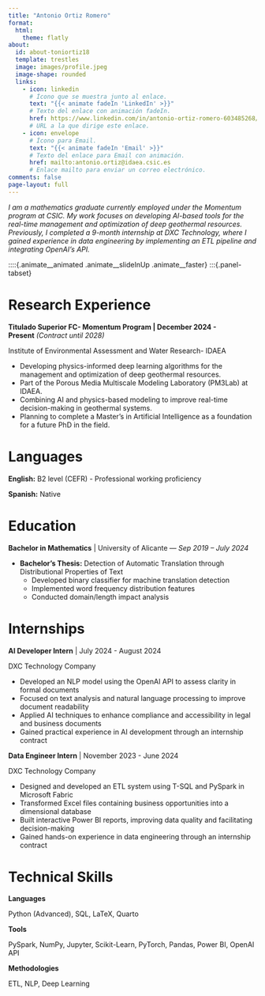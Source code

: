 ```yaml
---
title: "Antonio Ortiz Romero"
format:
  html:
    theme: flatly
about:
  id: about-toniortiz18
  template: trestles
  image: images/profile.jpeg
  image-shape: rounded
  links:
    - icon: linkedin  
      # Ícono que se muestra junto al enlace.
      text: "{{< animate fadeIn 'LinkedIn' >}}"  
      # Texto del enlace con animación fadeIn.
      href: https://www.linkedin.com/in/antonio-ortiz-romero-603485268/
      # URL a la que dirige este enlace.
    - icon: envelope  
      # Ícono para Email.
      text: "{{< animate fadeIn 'Email' >}}"  
      # Texto del enlace para Email con animación.
      href: mailto:antonio.ortiz@idaea.csic.es  
      # Enlace mailto para enviar un correo electrónico.
comments: false
page-layout: full
---
```


:::{.animate__animated .animate__slideInRight .animate__faster}
*I am a mathematics graduate currently employed under the Momentum program at CSIC. My work focuses on developing AI-based tools for the real-time management and optimization of deep geothermal resources. Previously, I completed a 9-month internship at DXC Technology, where I gained experience in data engineering by implementing an ETL pipeline and integrating OpenAI's API.*
:::

::::{.animate__animated .animate__slideInUp .animate__faster}
:::{.panel-tabset}

# Research Experience

**Titulado Superior FC- Momentum Program | December 2024 - Present** *(Contract until 2028)*

Institute of Environmental Assessment and Water Research- IDAEA

* Developing physics-informed deep learning algorithms for the management and optimization of deep geothermal resources.
* Part of the Porous Media Multiscale Modeling Laboratory (PM3Lab) at IDAEA.
* Combining AI and physics-based modeling to improve real-time decision-making in geothermal systems.
* Planning to complete a Master’s in Artificial Intelligence as a foundation for a future PhD in the field.

# Languages

**English:** B2 level (CEFR) - Professional working proficiency

**Spanish:** Native



# Education

**Bachelor in Mathematics** | University of Alicante — *Sep 2019 – July 2024*

- **Bachelor's Thesis:** Detection of Automatic Translation through Distributional Properties of Text
    *  Developed binary classifier for machine translation detection
    *  Implemented word frequency distribution features
    *  Conducted domain/length impact analysis

# Internships
**AI Developer Intern** | July 2024 - August 2024

DXC Technology Company

* Developed an NLP model using the OpenAI API to assess clarity in formal documents
* Focused on text analysis and natural language processing to improve document readability
* Applied AI techniques to enhance compliance and accessibility in legal and business documents
* Gained practical experience in AI development through an internship contract

**Data Engineer Intern** | November 2023 - June 2024

DXC Technology Company

* Designed and developed an ETL system using T-SQL and PySpark in Microsoft Fabric
* Transformed Excel files containing business opportunities into a dimensional database
* Built interactive Power BI reports, improving data quality and facilitating decision-making
* Gained hands-on experience in data engineering through an internship contract


# Technical Skills

**Languages**

Python (Advanced), SQL, LaTeX, Quarto

**Tools**

PySpark, NumPy, Jupyter, Scikit-Learn, PyTorch, Pandas, Power BI, OpenAI API

**Methodologies**

ETL, NLP, Deep Learning




<br></br>
<br></br>
